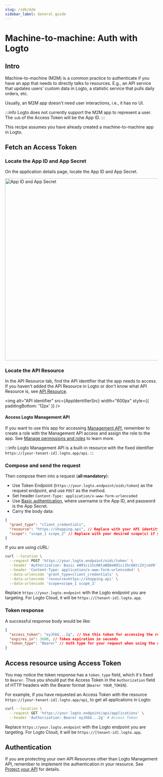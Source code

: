 ```yaml
---
slug: /sdk/m2m
sidebar_label: General guide
---
```



# Machine-to-machine: Auth with Logto

<AppNote type="Machine-to-machine" />

## Intro

Machine-to-machine (M2M) is a common practice to authenticate if you have an app that needs to directly talks to resources. E.g., an API service that updates users' custom data in Logto, a statistic service that pulls daily orders, etc.

Usually, an M2M app doesn't need user interactions, i.e., it has no UI.

:::info
Logto does not currently support the M2M app to represent a user. The `sub` of the Access Token will be the App ID.
:::

This recipe assumes you have already created a machine-to-machine app in Logto.

## Fetch an Access Token

### Locate the App ID and App Secret

On the application details page, locate the App ID and App Secret.

<img alt="App ID and App Secret" src={AppIdSecretSrc} width="600px" />

### Locate the API Resource

In the API Resource tab, find the API identifier that the app needs to access. If you haven't added the API Resource in Logto or don't know what API Resource is, see [API Resource](/docs/references/resources).

<img alt="API identifier" src={AppIdentifierSrc} width="600px" style={{ paddingBottom: '12px' }} />

#### Access Logto Management API

If you want to use this app for accessing [Management API](/docs/references/core/#management-api), remember to create a role with the Management API access and assign the role to the app. See [Manage permissions and roles](/docs/recipes/rbac/manage-permissions-and-roles.md) to learn more.

:::info
Logto Management API is a built-in resource with the fixed identifier `https://[your-tenant-id].logto.app/api`.
:::

### Compose and send the request

Then compose them into a request (**all mandatory**):

- Use Token Endpoint (`https://your.logto.endpoint/oidc/token`) as the request endpoint, and use `POST` as the method.
- Set header `Content-Type: application/x-www-form-urlencoded`
- Use [Basic authentication](https://developer.mozilla.org/en-US/docs/Web/HTTP/Headers/Authorization#basic_authentication), where username is the App ID, and password is the App Secret.
- Carry the body data:

```json
{
  "grant_type": "client_credentials",
  "resource": "https://shopping.api", // Replace with your API identitfier
  "scope": "scope_1 scope_2" // Replace with your desired scope(s) if you're using RBAC
}
```

If you are using cURL:

```bash
curl --location \
  --request POST 'https://your.logto.endpoint/oidc/token' \
  --header 'Authorization: Basic eW91ci1hcHAtaWQ6eW91ci1hcHAtc2VjcmV0' \
  --header 'Content-Type: application/x-www-form-urlencoded' \
  --data-urlencode 'grant_type=client_credentials' \
  --data-urlencode 'resource=https://shopping.api' \
  --data-urlencode 'scope=scope_1 scope_2'
```

Replace `https://your.logto.endpoint` with the Logto endpoint you are targeting. For Logto Cloud, it will be `https://[tenant-id].logto.app`.

### Token response

A successful response body would be like:

```json
{
  "access_token": "eyJhbG...2g", // Use this token for accessing the resource
  "expires_in": 3600, // Token expiration in seconds
  "token_type": "Bearer" // Auth type for your request when using the Access Token
}
```

## Access resource using Access Token

You may notice the token response has a `token_type` field, which it's fixed to `Bearer`. Thus you should put the Access Token in the `Authorization` field of HTTP headers with the Bearer format (`Bearer YOUR_TOKEN`).

For example, if you have requested an Access Token with the resource `https://[your-tenant-id].logto.app/api`, to get all applications in Logto:

```bash
curl --location \
  --request GET 'https://your.logto.endpoint/api/applications' \
  --header 'Authorization: Bearer eyJhbG...2g' # Access Token
```

Replace `https://your.logto.endpoint` with the Logto endpoint you are targeting. For Logto Cloud, it will be `https://[tenant-id].logto.app`.

## Authentication

If you are protecting your own API Resources other than Logto Management API, remember to implement the authentication in your resource. See [Protect your API](/docs/recipes/protect-your-api#validate-the-api-requests-authorization-token) for details.
